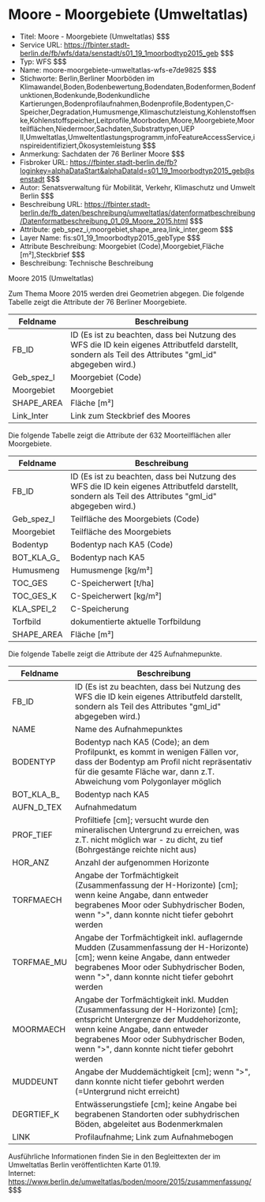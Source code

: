 # Moore - Moorgebiete (Umweltatlas)
- Titel: Moore - Moorgebiete (Umweltatlas) $$$
- Service URL: https://fbinter.stadt-berlin.de/fb/wfs/data/senstadt/s01_19_1moorbodtyp2015_geb $$$
- Typ: WFS $$$
- Name: moore-moorgebiete-umweltatlas-wfs-e7de9825 $$$
- Stichworte: Berlin,Berliner Moorböden im Klimawandel,Boden,Bodenbewertung,Bodendaten,Bodenformen,Bodenfunktionen,Bodenkunde,Bodenkundliche Kartierungen,Bodenprofilaufnahmen,Bodenprofile,Bodentypen,C-Speicher,Degradation,Humusmenge,Klimaschutzleistung,Kohlenstoffsenke,Kohlenstoffspeicher,Leitprofile,Moorboden,Moore,Moorgebiete,Moorteilflächen,Niedermoor,Sachdaten,Substrattypen,UEP II,Umweltatlas,Umweltentlastungsprogramm,infoFeatureAccessService,inspireidentifiziert,Ökosystemleistung $$$
- Anmerkung: Sachdaten der 76 Berliner Moore $$$
- Fisbroker URL: https://fbinter.stadt-berlin.de/fb?loginkey=alphaDataStart&alphaDataId=s01_19_1moorbodtyp2015_geb@senstadt $$$
- Autor: Senatsverwaltung für Mobilität, Verkehr, Klimaschutz und Umwelt Berlin $$$
- Beschreibung URL: https://fbinter.stadt-berlin.de/fb_daten/beschreibung/umweltatlas/datenformatbeschreibung/Datenformatbeschreibung_01_09_Moore_2015.html $$$
- Attribute: geb_spez_i,moorgebiet,shape_area,link_inter,geom $$$
- Layer Name: fis:s01_19_1moorbodtyp2015_gebType $$$
- Attribute Beschreibung: Moorgebiet (Code),Moorgebiet,Fläche [m²],Steckbrief $$$
- Beschreibung: Technische Beschreibung 

Moore 2015 (Umweltatlas)

Zum Thema Moore 2015 werden drei Geometrien abgegen. Die folgende Tabelle zeigt die Attribute der 76 Berliner Moorgebiete.

| Feldname     | Beschreibung                                                                                                                                            |
| ------------ | ------------------------------------------------------------------------------------------------------------------------------------------------------- |
| FB\_ID       | ID (Es ist zu beachten, dass bei Nutzung des WFS die ID kein eigenes Attributfeld darstellt, sondern als Teil des Attributes "gml\_id" abgegeben wird.) |
| Geb\_spez\_I | Moorgebiet (Code)                                                                                                                                       |
| Moorgebiet   | Moorgebiet                                                                                                                                              |
| SHAPE\_AREA  | Fläche \[m²\]                                                                                                                                           |
| Link\_Inter  | Link zum Steckbrief des Moores                                                                                                                          |

  
Die folgende Tabelle zeigt die Attribute der 632 Moorteilflächen aller Moorgebiete.

| Feldname      | Beschreibung                                                                                                                                            |
| ------------- | ------------------------------------------------------------------------------------------------------------------------------------------------------- |
| FB\_ID        | ID (Es ist zu beachten, dass bei Nutzung des WFS die ID kein eigenes Attributfeld darstellt, sondern als Teil des Attributes "gml\_id" abgegeben wird.) |
| Geb\_spez\_I  | Teilfläche des Moorgebiets (Code)                                                                                                                       |
| Moorgebiet    | Teilfläche des Moorgebiets                                                                                                                              |
| Bodentyp      | Bodentyp nach KA5 (Code)                                                                                                                                |
| BOT\_KLA\_G\_ | Bodentyp nach KA5                                                                                                                                       |
| Humusmeng     | Humusmenge \[kg/m²\]                                                                                                                                    |
| TOC\_GES      | C-Speicherwert \[t/ha\]                                                                                                                                 |
| TOC\_GES\_K   | C-Speicherwert \[kg/m²\]                                                                                                                                |
| KLA\_SPEI\_2  | C-Speicherung                                                                                                                                           |
| Torfbild      | dokumentierte aktuelle Torfbildung                                                                                                                      |
| SHAPE\_AREA   | Fläche \[m²\]                                                                                                                                           |

  
Die folgende Tabelle zeigt die Attribute der 425 Aufnahmepunkte.

| Feldname      | Beschreibung                                                                                                                                                                                                                                              |
| ------------- | --------------------------------------------------------------------------------------------------------------------------------------------------------------------------------------------------------------------------------------------------------- |
| FB\_ID        | ID (Es ist zu beachten, dass bei Nutzung des WFS die ID kein eigenes Attributfeld darstellt, sondern als Teil des Attributes "gml\_id" abgegeben wird.)                                                                                                   |
| NAME          | Name des Aufnahmepunktes                                                                                                                                                                                                                                  |
| BODENTYP      | Bodentyp nach KA5 (Code); an dem Profilpunkt, es kommt in wenigen Fällen vor, dass der Bodentyp am Profil nicht repräsentativ für die gesamte Fläche war, dann z.T. Abweichung vom Polygonlayer möglich                                                   |
| BOT\_KLA\_B\_ | Bodentyp nach KA5                                                                                                                                                                                                                                         |
| AUFN\_D\_TEX  | Aufnahmedatum                                                                                                                                                                                                                                             |
| PROF\_TIEF    | Profiltiefe \[cm\]; versucht wurde den mineralischen Untergrund zu erreichen, was z.T. nicht möglich war - zu dicht, zu tief (Bohrgestänge reichte nicht aus)                                                                                             |
| HOR\_ANZ      | Anzahl der aufgenommen Horizonte                                                                                                                                                                                                                          |
| TORFMAECH     | Angabe der Torfmächtigkeit (Zusammenfassung der H-Horizonte) \[cm\]; wenn keine Angabe, dann entweder begrabenes Moor oder Subhydrischer Boden, wenn ">", dann konnte nicht tiefer gebohrt werden                                                         |
| TORFMAE\_MU   | Angabe der Torfmächtigkeit inkl. auflagernde Mudden (Zusammenfassung der H-Horizonte) \[cm\]; wenn keine Angabe, dann entweder begrabenes Moor oder Subhydrischer Boden, wenn ">", dann konnte nicht tiefer gebohrt werden                                |
| MOORMAECH     | Angabe der Torfmächtigkeit inkl. Mudden (Zusammenfassung der H-Horizonte) \[cm\]; entspricht Untergrenze der Muddehorizonte, wenn keine Angabe, dann entweder begrabenes Moor oder Subhydrischer Boden, wenn ">", dann konnte nicht tiefer gebohrt werden |
| MUDDEUNT      | Angabe der Muddemächtigkeit \[cm\]; wenn ">", dann konnte nicht tiefer gebohrt werden (=Untergrund nicht erreicht)                                                                                                                                        |
| DEGRTIEF\_K   | Entwässerungstiefe \[cm\]; keine Angabe bei begrabenen Standorten oder subhydrischen Böden, abgeleitet aus Bodenmerkmalen                                                                                                                                 |
| LINK          | Profilaufnahme; Link zum Aufnahmebogen                                                                                                                                                                                                                    |

Ausführliche Informationen finden Sie in den Begleittexten der im Umweltatlas Berlin veröffentlichten Karte 01.19.  
Internet: https://www.berlin.de/umweltatlas/boden/moore/2015/zusammenfassung/ $$$
